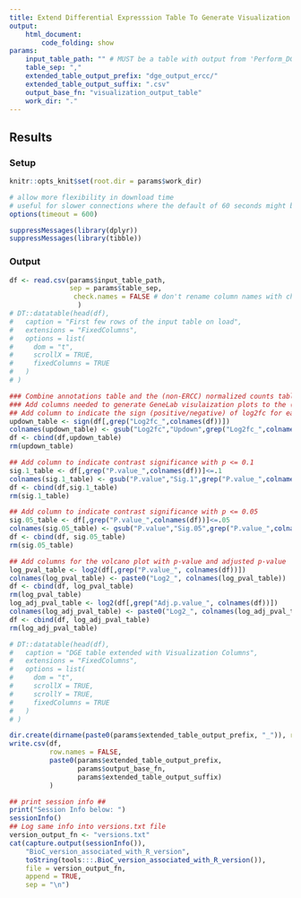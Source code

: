 ```yaml
---
title: Extend Differential Expresssion Table To Generate Visualization Table
output: 
    html_document:
        code_folding: show
params:
    input_table_path: "" # MUST be a table with output from 'Perform_DGE.Rmd'
    table_sep: ","
    extended_table_output_prefix: "dge_output_ercc/"
    extended_table_output_suffix: ".csv"
    output_base_fn: "visualization_output_table"
    work_dir: "." 
---
```


## Results {.tabset}

### Setup
```r
knitr::opts_knit$set(root.dir = params$work_dir)
```

```r
# allow more flexibility in download time
# useful for slower connections where the default of 60 seconds might be exceeded
options(timeout = 600)

suppressMessages(library(dplyr))
suppressMessages(library(tibble))
```

### Output

```r
df <- read.csv(params$input_table_path,
               sep = params$table_sep,
                check.names = FALSE # don't rename column names with check.names
                 )
# DT::datatable(head(df),
#   caption = "First few rows of the input table on load",
#   extensions = "FixedColumns",
#   options = list(
#     dom = "t",
#     scrollX = TRUE,
#     fixedColumns = TRUE
#   )
# )
```

```r
### Combine annotations table and the (non-ERCC) normalized counts table
### Add columns needed to generate GeneLab visulaization plots to the (non-ERCC) normalized counts table
## Add column to indicate the sign (positive/negative) of log2fc for each pairwise comparison
updown_table <- sign(df[,grep("Log2fc_",colnames(df))])
colnames(updown_table) <- gsub("Log2fc","Updown",grep("Log2fc_",colnames(df),value = TRUE))
df <- cbind(df,updown_table)
rm(updown_table)

## Add column to indicate contrast significance with p <= 0.1
sig.1_table <- df[,grep("P.value_",colnames(df))]<=.1
colnames(sig.1_table) <- gsub("P.value","Sig.1",grep("P.value_",colnames(df),value = TRUE))
df <- cbind(df,sig.1_table)
rm(sig.1_table)

## Add column to indicate contrast significance with p <= 0.05
sig.05_table <- df[,grep("P.value_",colnames(df))]<=.05
colnames(sig.05_table) <- gsub("P.value","Sig.05",grep("P.value_",colnames(df),value = TRUE))
df <- cbind(df, sig.05_table)
rm(sig.05_table)

## Add columns for the volcano plot with p-value and adjusted p-value
log_pval_table <- log2(df[,grep("P.value_", colnames(df))])
colnames(log_pval_table) <- paste0("Log2_", colnames(log_pval_table))
df <- cbind(df, log_pval_table)
rm(log_pval_table)
log_adj_pval_table <- log2(df[,grep("Adj.p.value_", colnames(df))])
colnames(log_adj_pval_table) <- paste0("Log2_", colnames(log_adj_pval_table))
df <- cbind(df, log_adj_pval_table)
rm(log_adj_pval_table)

# DT::datatable(head(df),
#   caption = "DGE table extended with Visualization Columns",
#   extensions = "FixedColumns",
#   options = list(
#     dom = "t",
#     scrollX = TRUE,
#     scrollY = TRUE,
#     fixedColumns = TRUE
#   )
# )

dir.create(dirname(paste0(params$extended_table_output_prefix, "_")), recursive = TRUE)
write.csv(df,
          row.names = FALSE,
          paste0(params$extended_table_output_prefix,
                 params$output_base_fn,
                 params$extended_table_output_suffix)
          )
```

```r
## print session info ##
print("Session Info below: ")
sessionInfo()
## Log same info into versions.txt file
version_output_fn <- "versions.txt"
cat(capture.output(sessionInfo()),
    "BioC_version_associated_with_R_version",
    toString(tools:::.BioC_version_associated_with_R_version()),
    file = version_output_fn,
    append = TRUE,
    sep = "\n")
```
